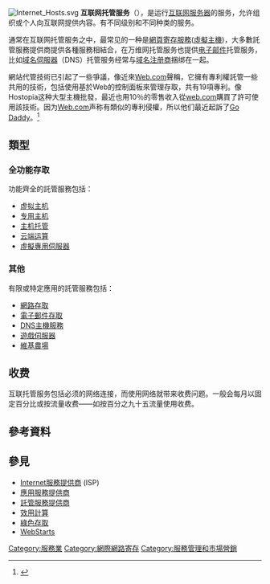 {{TA
|G1=IT
}}
{{互聯網存取}}
[[File:Internet_Hosts.svg|thumb]]
'''互联网托管服务'''（{{lang-en|Internet hosting service}}），是运行[[互联网|互联网]][[服务器|服务器]]的服务，允许组织或个人向互联网提供内容。有不同级别和不同种类的服务。

通常在互联网托管服务之中，最常见的一种是[[網頁寄存服務|網頁寄存服務]]([[虛擬主機|虛擬主機]])，大多數託管服務提供商提供各種服務相結合，在万维网托管服务也提供[[电子邮件|电子邮件]]托管服务，比如[[域名伺服器|域名伺服器]]（DNS）托管服务经常与[[域名注册商|域名注册商]]捆绑在一起。

網站代管技術已引起了一些爭議，像近來[[Web.com|Web.com]]聲稱，它擁有專利權託管一些共用的技術，包括使用基於Web的控制面板來管理存取，共有19項專利。像Hostopia这种大型主機批發，最近也用10％的零售收入從[[web.com|web.com]]購買了許可使用該技術。因为[[Web.com|Web.com]]声称有類似的專利侵權，所以他们最近起訴了[[Go_Daddy|Go Daddy]]。<ref>{{cite news |url=http://www.thestreet.com/_mktw/tech/internet/10293025.html |title=Go Daddy Gets Sued |last=Berr |first=Jonathan |date=2006-06-21 |publisher=thestreet.com |accessdate=2010-05-21 |deadurl=yes |archiveurl=https://web.archive.org/web/20100526080952/http://www.thestreet.com/_mktw/tech/internet/10293025.html |archivedate=2010-05-26 }}</ref>

==類型==

===全功能存取===
功能齊全的託管服務包括：

* [[虚拟主机|虚拟主机]]
* [[专有服务器|专用主机]]
* [[主机托管|主机托管]]
* [[云端运算|云端运算]]
* [[虛擬專用伺服器|虛擬專用伺服器]]

===其他===
有限或特定應用的託管服務包括：
* [[網頁寄存服務|網路存取]]
* [[电子邮件服务提供商|電子郵件存取]]
* [[域名注册局|DNS主機服務]]
* [[遊戲伺服器|遊戲伺服器]]
* [[維基農場|維基農場]]

==收费==
互联托管服务包括必须的网络连接，而使用网络就带来收费问题。一般会每月以固定百分比或按流量收费——如按百分之九十五流量使用收费。

==參考資料==
{{reflist}}

==參見==
* [[Internet_service_provider|Internet服務提供商]] (ISP)
* [[應用服務提供商|應用服務提供商]]
* [[Hosted_service_provider|託管服務提供商]]
* [[Utility_computing|效用計算]]
* [[Green_hosting|綠色存取]]
* [[WebStarts|WebStarts]]

[[Category:服務業|Category:服務業]]
[[Category:網際網路寄存|Category:網際網路寄存]]
[[Category:服務管理和市場營銷|Category:服務管理和市場營銷]]